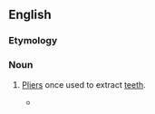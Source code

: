 ==English==

===Etymology===
{{suffix|en|pull|kins}}

===Noun===
{{en-plural noun}}

# {{lb|en|dated}} [[pliers|Pliers]] once used to extract [[teeth]].
#* {{quote-journal|journal=American Journal of Dental Science|page=180|year=1867|passage=On Sundays he mounted the pulpit instead of black bare bones, and as a preacher he drew the fangs of Satan with his spiritual '''pullikins''', almost as skillfully as he did the teeth of his brother sinners on week days, with his metallic ones.|author=Leigh Burton}}